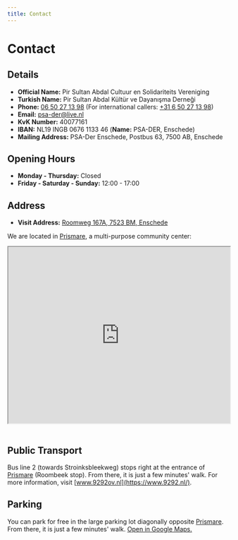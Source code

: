 ```yaml
---
title: Contact
---
```


# Contact

## Details

* **Official Name:** Pir Sultan Abdal Cultuur en Solidariteits Vereniging
* **Turkish Name:** Pir Sultan Abdal Kültür ve Dayanışma Derneği
* **Phone:** [06 50 27 13 98](tel:+31650271398) (For international callers: [+31 6 50 27 13 98](tel:+31650271398))
* **Email:** [psa-der@live.nl](mailto:psa-der@live.nl)
* **KvK Number:** 40077161
* **IBAN:** NL19 INGB 0676 1133 46 (**Name:** PSA-DER, Enschede)
* **Mailing Address:** PSA-Der Enschede, Postbus 63, 7500 AB, Enschede

## Opening Hours

* **Monday - Thursday:** Closed
* **Friday - Saturday - Sunday:** 12:00 - 17:00

## Address

* **Visit Address:** [Roomweg 167A, 7523 BM, Enschede](https://www.google.com/maps/place/Roomweg+167a,+7523+BM+Enschede/)

We are located in [Prismare](https://www.prismare.nl/), a multi-purpose community center:

<iframe
  src="https://www.google.com/maps/embed?pb=!1m18!1m12!1m3!1d2443.6405367827974!2d6.893898077137099!3d52.231748271987044!2m3!1f0!2f0!3f0!3m2!1i1024!2i768!4f13.1!3m3!1m2!1s0x47b814092bfdf587%3A0x4d51f96261fbb9cb!2sRoomweg%20167a%2C%207523%20BM%20Enschede!5e0!3m2!1str!2snl!4v1738865968919!5m2!1str!2snl"
  width="100%"
  height="400"
  style={{border: 0}}
  allowfullscreen=""
  loading="lazy"
  referrerpolicy="no-referrer-when-downgrade"
>
</iframe>

<br/>
<br/>

## Public Transport

Bus line 2 (towards Stroinksbleekweg) stops right at the entrance of [Prismare](https://www.prismare.nl/) (Roombeek stop).
From there, it is just a few minutes' walk.
For more information, visit [www.9292ov.nl](https://www.9292.nl/).

## Parking

You can park for free in the large parking lot diagonally opposite [Prismare](https://www.prismare.nl/).
From there, it is just a few minutes' walk.
[Open in Google Maps.](https://www.google.com/maps/place/52%C2%B013'51.5%22N+6%C2%B053'37.1%22E/@52.230984,6.8923505,18z/)
